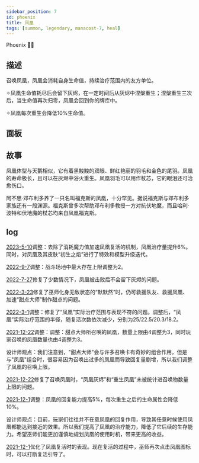 ```yaml
---
sidebar_position: 7
id: phoenix
title: 凤凰
tags: [summon, legendary, manacost-7, heal]
---
```


Phoenix 🐦‍🔥

<!--truncate-->



<CardBasics cardKey={id}/>


## 描述

召唤凤凰，凤凰会消耗自身生命值，持续治疗范围内的友方单位。

✧凤凰生命值耗尽后会留下灰烬，在一定时间后从灰烬中涅槃重生；涅槃重生三次后，当生命值再次归零，凤凰会回到你的牌库中。

✧凤凰每次重生会降低10%生命值。

## 面板


<LevelComponent/>


<CardDynamicTable cardKey={id}/>


<CardComplexTable cardKey={id}/>


## 故事

凤凰体型与天鹅相似，它有着黑黢黢的双眼、鲜红艳丽的羽毛和金色的尾羽。凤凰的寿命极长，且可以在灰烬中浴火重生。凤凰羽毛可以用作杖芯，它的眼泪还可治愈伤口。

阿不思·邓布利多养了一只名叫福克斯的凤凰，十分罕见。据说福克斯与邓布利多家族还有一段渊源。福克斯曾多次帮助邓布利多教授一方对抗伏地魔，而且哈利·波特和伏地魔的杖芯均来自凤凰福克斯。

## log

[2023-5-10](/blog/230510-update-annc#adjustment)调整：去除了消耗魔力值加速凤凰复活的机制，凤凰治疗量提升6%。同时，对凤凰及其皮肤“初生之焰”进行了特效和模型升级迭代。

[2022-9-7](/blog/220907-update-annc#adjustment)调整：战斗场地中最大存在上限调整为2。

[2022-7-27](/blog/220727-update-annc#fix)修复了少数情况下，凤凰被击败后不会留下灰烬的问题。

[2022-3-23](/blog/220323-update-annc#fix)修复了巫师化身无敌状态的“默默然”时，仍可救援队友、救援凤凰、加速“甜点大师”制作甜点的问题。

[2022-3-1](/blog/220301-update-annc#adjustment)调整：修复了“凤凰”实际治疗范围与表现不符的问题。调整后，“凤凰”实际治疗范围的半径，随复活次数依次减少，分别为25/22.5/20.3/18.2。

[2021-12-22](/blog/211222-update-annc#adjustment)调整：调整：甜点大师所召唤的凤凰，数量上限由4调整为3，同时玩家召唤的凤凰数量也由4调整为3。

设计师观点：我们注意到，"甜点大师"会与许多召唤卡有奇妙的组合作用，但是与"凤凰"组合时，很容易因为召唤出过多的凤凰而导致回复量剧增，所以我们调整了凤凰的召唤上限。

[2021-12-22](/blog/211222-update-annc#fix)修复了召唤凤凰时，“凤凰灰烬”和“重生凤凰”未被统计进召唤物数量上限的问题。

[2021-12-1](/blog/211201-update-annc#adjustment)调整：凤凰的回复能力提高5%，每次重生之后的生命属性会降低10%。

设计师观点：目前，玩家们往往并不在意凤凰的回复作用，导致其任意时候使用凤凰都能达到接近的效果。所以我们提高了凤凰的治疗能力，降低了它后续的生存能力。希望巫师们能更加谨慎地规划凤凰的使用时机，带来更高的收益。

[2021-12-1](/blog/211201-update-annc#optimization)优化了凤凰复活时的表现。现在复活的过程中，巫师再次点击凤凰图标时，可以打断复活引导了。
